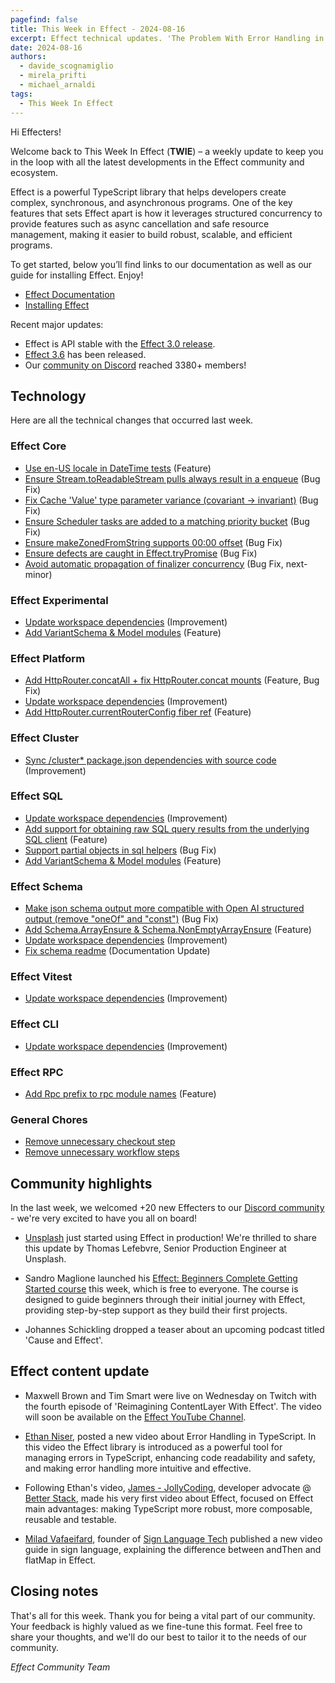 ```yaml
---
pagefind: false
title: This Week in Effect - 2024-08-16
excerpt: Effect technical updates. 'The Problem With Error Handling in Typescript', video by Ethan Niser. Effect beginners course launch by Sandro Maglione.
date: 2024-08-16
authors:
  - davide_scognamiglio
  - mirela_prifti
  - michael_arnaldi
tags:
  - This Week In Effect
---
```



Hi Effecters!

Welcome back to This Week In Effect (**TWIE**) – a weekly update to keep you in the loop with all the latest developments in the Effect community and ecosystem.

Effect is a powerful TypeScript library that helps developers create complex, synchronous, and asynchronous programs. One of the key features that sets Effect apart is how it leverages structured concurrency to provide features such as async cancellation and safe resource management, making it easier to build robust, scalable, and efficient programs.

To get started, below you’ll find links to our documentation as well as our guide for installing Effect. Enjoy!

- [Effect Documentation](/docs/getting-started/introduction/)
- [Installing Effect](/docs/getting-started/installation/)

Recent major updates:

- Effect is API stable with the [Effect 3.0 release](https://effect.website/blog/effect-3.0).
- [Effect 3.6](https://effect.website/blog/effect-3.6) has been released.
- Our [community on Discord](https://discord.gg/effect-ts) reached 3380+ members!

## Technology

Here are all the technical changes that occurred last week.

### Effect Core

- [Use en-US locale in DateTime tests](https://github.com/Effect-TS/effect/pull/3443) (Feature)
- [Ensure Stream.toReadableStream pulls always result in a enqueue](https://github.com/Effect-TS/effect/pull/3444) (Bug Fix)
- [Fix Cache 'Value' type parameter variance (covariant -> invariant)](https://github.com/Effect-TS/effect/pull/3404) (Bug Fix)
- [Ensure Scheduler tasks are added to a matching priority bucket](https://github.com/Effect-TS/effect/pull/3452) (Bug Fix)
- [Ensure makeZonedFromString supports 00:00 offset](https://github.com/Effect-TS/effect/pull/3458) (Bug Fix)
- [Ensure defects are caught in Effect.tryPromise](https://github.com/Effect-TS/effect/pull/3459) (Bug Fix)
- [Avoid automatic propagation of finalizer concurrency](https://github.com/Effect-TS/effect/pull/3441) (Bug Fix, next-minor)

### Effect Experimental

- [Update workspace dependencies](https://github.com/Effect-TS/effect/pull/3450) (Improvement)
- [Add VariantSchema & Model modules](https://github.com/Effect-TS/effect/pull/3455) (Feature)

### Effect Platform

- [Add HttpRouter.concatAll + fix HttpRouter.concat mounts](https://github.com/Effect-TS/effect/pull/3439) (Feature, Bug Fix)
- [Update workspace dependencies](https://github.com/Effect-TS/effect/pull/3450) (Improvement)
- [Add HttpRouter.currentRouterConfig fiber ref](https://github.com/Effect-TS/effect/pull/3454) (Feature)

### Effect Cluster

- [Sync /cluster\* package.json dependencies with source code](https://github.com/Effect-TS/effect/pull/3446) (Improvement)

### Effect SQL

- [Update workspace dependencies](https://github.com/Effect-TS/effect/pull/3450) (Improvement)
- [Add support for obtaining raw SQL query results from the underlying SQL client](https://github.com/Effect-TS/effect/pull/3457) (Feature)
- [Support partial objects in sql helpers](https://github.com/Effect-TS/effect/pull/3460) (Bug Fix)
- [Add VariantSchema & Model modules](https://github.com/Effect-TS/effect/pull/3455) (Feature)

### Effect Schema

- [Make json schema output more compatible with Open AI structured output (remove "oneOf" and "const")](https://github.com/Effect-TS/effect/pull/3433) (Bug Fix)
- [Add Schema.ArrayEnsure & Schema.NonEmptyArrayEnsure](https://github.com/Effect-TS/effect/pull/3448) (Feature)
- [Update workspace dependencies](https://github.com/Effect-TS/effect/pull/3450) (Improvement)
- [Fix schema readme](https://github.com/Effect-TS/effect/pull/3451) (Documentation Update)

### Effect Vitest

- [Update workspace dependencies](https://github.com/Effect-TS/effect/pull/3450) (Improvement)

### Effect CLI

- [Update workspace dependencies](https://github.com/Effect-TS/effect/pull/3450) (Improvement)

### Effect RPC

- [Add Rpc prefix to rpc module names](https://github.com/Effect-TS/effect/pull/3442) (Feature)

### General Chores

- [Remove unnecessary checkout step](https://github.com/Effect-TS/effect/pull/3462)
- [Remove unnecessary workflow steps](https://github.com/Effect-TS/effect/pull/3463)

## Community highlights

In the last week, we welcomed +20 new Effecters to our [Discord community](https://discord.gg/effect-ts) - we're very excited to have you all on board!

- [Unsplash](https://unsplash.com/) just started using Effect in production! We're thrilled to share this update by Thomas Lefebvre, Senior Production Engineer at Unsplash.

  <Tweet id="1823773777244664201" />

- Sandro Maglione launched his [Effect: Beginners Complete Getting Started course](https://www.typeonce.dev/course/effect-beginners-complete-getting-started) this week, which is free to everyone. The course is designed to guide beginners through their initial journey with Effect, providing step-by-step support as they build their first projects.

  <Tweet id="1823773431143313580" />

- Johannes Schickling dropped a teaser about an upcoming podcast titled 'Cause and Effect'.

  <Tweet id="1824356063002448329" />

## Effect content update

- Maxwell Brown and Tim Smart were live on Wednesday on Twitch with the fourth episode of 'Reimagining ContentLayer With Effect'. The video will soon be available on the [Effect YouTube Channel](https://www.youtube.com/@effect-ts).

  <Tweet id="1823882284040110582" />

- [Ethan Niser](https://x.com/ethanniser), posted a new video about Error Handling in TypeScript. In this video the Effect library is introduced as a powerful tool for managing errors in TypeScript, enhancing code readability and safety, and making error handling more intuitive and effective.

  <YouTube
    id="https://www.youtube.com/embed/1U44SbOa7rE?si=u4SXhfEbRsTLe2NL"
    title="The PROBLEM With Error Handling in Typescript (and how to fix it)"
  />

- Following Ethan's video, [James - JollyCoding](https://x.com/JollyShopland), developer advocate @ [Better Stack](https://betterstack.com/), made his very first video about Effect, focused on Effect main advantages: making TypeScript more robust, more composable, reusable and testable.

  <YouTube
    id="https://www.youtube.com/embed/TIvj-MCR34s?si=jTKSy6fbQp3tZTGQ"
    title='Is this "Next-Generation TypeScript"?'
  />

- [Milad Vafaeifard](https://x.com/MiladVafaeifard), founder of [Sign Language Tech](https://signlanguagetech.com) published a new video guide in sign language, explaining the difference between andThen and flatMap in Effect.

  <YouTube
    id="https://www.youtube.com/embed/tqM9_VyNkc8?si=hE4OZu6DSBYsGg3I"
    title="Exploring the Differences Between andThen and flatMap in Effect-TS Functional Programming"
  />

## Closing notes

That's all for this week. Thank you for being a vital part of our community. Your feedback is highly valued as we fine-tune this format. Feel free to share your thoughts, and we'll do our best to tailor it to the needs of our community.

_Effect Community Team_
